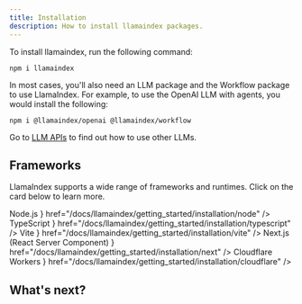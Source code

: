 ```yaml
---
title: Installation
description: How to install llamaindex packages.
---
```


To install llamaindex, run the following command:

```package-install
npm i llamaindex
```

In most cases, you'll also need an LLM package and the Workflow package to use LlamaIndex. For example, to use the OpenAI LLM with agents, you would install the following:

```package-install
npm i @llamaindex/openai @llamaindex/workflow
```

Go to [LLM APIs](/docs/llamaindex/modules/models/llms) to find out how to use other LLMs.


## Frameworks

LlamaIndex supports a wide range of frameworks and runtimes. Click on the card below to learn more.

<Cards>
	<Card title={
		<>
			<SiNodedotjs className="inline" color="#5FA04E" /> Node.js
		</>
	} href="/docs/llamaindex/getting_started/installation/node" />
	<Card title={
		<>
			<SiTypescript className="inline" color="#3178C6" /> TypeScript
		</>
	} href="/docs/llamaindex/getting_started/installation/typescript" />
	<Card title={
		<>
			<SiVite className='inline' color='#646CFF' /> Vite
		</>
	} href="/docs/llamaindex/getting_started/installation/vite" />
	<Card
		title={
			<>
				<SiNextdotjs className='inline' /> Next.js (React Server Component)
			</>
		}
		href="/docs/llamaindex/getting_started/installation/next"
	/>
	<Card title={
		<>
			<SiCloudflareworkers className='inline' color='#F38020' /> Cloudflare Workers
		</>
	} href="/docs/llamaindex/getting_started/installation/cloudflare" />
</Cards>

## What's next?

<Cards>
	<Card
		title="Learn LlamaIndex.TS"
		description="Learn how to use LlamaIndex.TS by starting with one of our tutorials."
		href="/docs/llamaindex/tutorials/rag"
	/>
	<Card
		title="Show me code examples"
		description="Explore code examples using LlamaIndex.TS."
		href="/docs/llamaindex/getting_started/examples"
	/>
</Cards>
